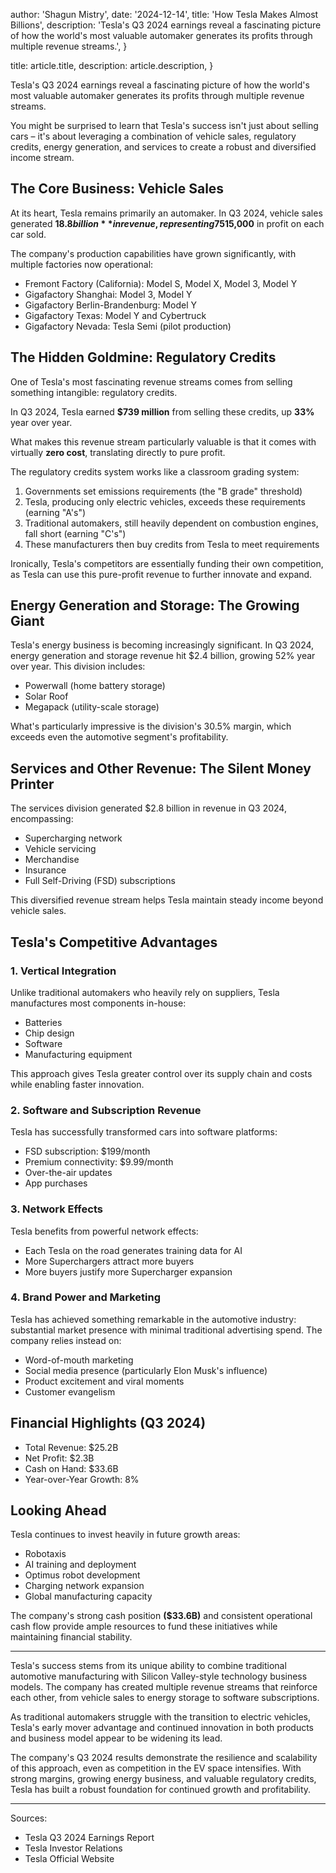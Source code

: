 

  author: 'Shagun Mistry',
  date: '2024-12-14',
  title: 'How Tesla Makes Almost Billions',
  description:
    'Tesla\'s Q3 2024 earnings reveal a fascinating picture of how the world\'s most valuable automaker generates its profits through multiple revenue streams.',
}

  title: article.title,
  description: article.description,
}


Tesla's Q3 2024 earnings reveal a fascinating picture of how the world's most valuable automaker generates its profits through multiple revenue streams. 

You might be surprised to learn that Tesla's success isn't just about selling cars – it's about leveraging a combination of vehicle sales, regulatory credits, energy generation, and services to create a robust and diversified income stream.

<TeslaCharts />

## The Core Business: Vehicle Sales

At its heart, Tesla remains primarily an automaker. In Q3 2024, vehicle sales generated **$18.8 billion** in revenue, representing 75% of Tesla's total revenue. With an impressive **20%** margin per vehicle, Tesla makes approximately **$15,000** in profit on each car sold.

The company's production capabilities have grown significantly, with multiple factories now operational:
- Fremont Factory (California): Model S, Model X, Model 3, Model Y
- Gigafactory Shanghai: Model 3, Model Y
- Gigafactory Berlin-Brandenburg: Model Y
- Gigafactory Texas: Model Y and Cybertruck
- Gigafactory Nevada: Tesla Semi (pilot production)

## The Hidden Goldmine: Regulatory Credits

One of Tesla's most fascinating revenue streams comes from selling something intangible: regulatory credits. 

In Q3 2024, Tesla earned **$739 million** from selling these credits, up **33%** year over year. 

What makes this revenue stream particularly valuable is that it comes with virtually **zero cost**, translating directly to pure profit.

The regulatory credits system works like a classroom grading system:
1. Governments set emissions requirements (the "B grade" threshold)
2. Tesla, producing only electric vehicles, exceeds these requirements (earning "A's")
3. Traditional automakers, still heavily dependent on combustion engines, fall short (earning "C's")
4. These manufacturers then buy credits from Tesla to meet requirements

Ironically, Tesla's competitors are essentially funding their own competition, as Tesla can use this pure-profit revenue to further innovate and expand.

## Energy Generation and Storage: The Growing Giant

Tesla's energy business is becoming increasingly significant. In Q3 2024, energy generation and storage revenue hit $2.4 billion, growing 52% year over year. This division includes:
- Powerwall (home battery storage)
- Solar Roof
- Megapack (utility-scale storage)

What's particularly impressive is the division's 30.5% margin, which exceeds even the automotive segment's profitability.

## Services and Other Revenue: The Silent Money Printer

The services division generated $2.8 billion in revenue in Q3 2024, encompassing:
- Supercharging network
- Vehicle servicing
- Merchandise
- Insurance
- Full Self-Driving (FSD) subscriptions

This diversified revenue stream helps Tesla maintain steady income beyond vehicle sales.

## Tesla's Competitive Advantages

### 1. Vertical Integration
Unlike traditional automakers who heavily rely on suppliers, Tesla manufactures most components in-house:
- Batteries
- Chip design
- Software
- Manufacturing equipment

This approach gives Tesla greater control over its supply chain and costs while enabling faster innovation.

### 2. Software and Subscription Revenue
Tesla has successfully transformed cars into software platforms:
- FSD subscription: $199/month
- Premium connectivity: $9.99/month
- Over-the-air updates
- App purchases

### 3. Network Effects
Tesla benefits from powerful network effects:
- Each Tesla on the road generates training data for AI
- More Superchargers attract more buyers
- More buyers justify more Supercharger expansion

### 4. Brand Power and Marketing
Tesla has achieved something remarkable in the automotive industry: substantial market presence with minimal traditional advertising spend. The company relies instead on:
- Word-of-mouth marketing
- Social media presence (particularly Elon Musk's influence)
- Product excitement and viral moments
- Customer evangelism

## Financial Highlights (Q3 2024)
- Total Revenue: $25.2B
- Net Profit: $2.3B
- Cash on Hand: $33.6B
- Year-over-Year Growth: 8%

## Looking Ahead

Tesla continues to invest heavily in future growth areas:
- Robotaxis
- AI training and deployment
- Optimus robot development
- Charging network expansion
- Global manufacturing capacity

The company's strong cash position **($33.6B)** and consistent operational cash flow provide ample resources to fund these initiatives while maintaining financial stability.

---

Tesla's success stems from its unique ability to combine traditional automotive manufacturing with Silicon Valley-style technology business models. The company has created multiple revenue streams that reinforce each other, from vehicle sales to energy storage to software subscriptions. 

As traditional automakers struggle with the transition to electric vehicles, Tesla's early mover advantage and continued innovation in both products and business model appear to be widening its lead.

The company's Q3 2024 results demonstrate the resilience and scalability of this approach, even as competition in the EV space intensifies. With strong margins, growing energy business, and valuable regulatory credits, Tesla has built a robust foundation for continued growth and profitability.

---

Sources:
- Tesla Q3 2024 Earnings Report
- Tesla Investor Relations
- Tesla Official Website